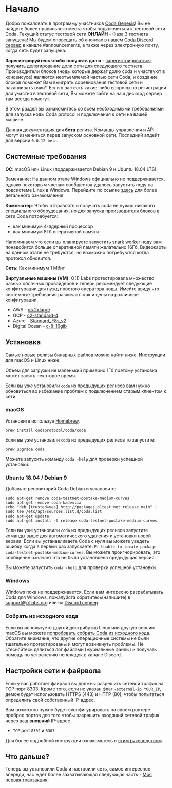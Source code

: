 # Начало

<Alert kind="welcome">

  Добро пожаловать в программу участников [Coda Genesis](https://codaprotocol.com/genesis)! Вы не найдете более правильного места чтобы подключиться к тестовой сети Coda.
  Текущий статус тестовой сети **ОНЛАЙН** - Фаза 3 тестнета запущена! Мы будем оповещать об анонсах в нашем [Coda Discord сервер](https://bit.ly/CodaDiscord) в канале #announcements, а также через электронную почту, когда сеть будет запущена.

  **Зарегистрируйтесь чтобы получить долю** - [зарегистрироваться](http://bit.ly/StakingSignup) получить делегирование доли сети для следующего тестнета. Производители блоков (ноды которые держат долю coda и участвуют в консенсусе) являются неотъемлемой частью сети Coda, и создание блоков поможет Вам выиграть соревнования тестовой сети и накапливать очки*. Если у вас есть какие-либо вопросы по регистрации для участия в тестовой сети, Вы можете зайти на наш дискорд сервер там всегда помогут.

</Alert>

В этом раздел вы ознакомитесь со всем необходимыми требованиями для запуска ноды Coda protocol и подключения к сети на вашей машине.

<Alert>

  Данная документация для **бета** релиза. Команды управления и API могут измениться перед запуском основной сети. Последний апдейт для версии `0.0.12-beta`.

</Alert>

## Системные требования

**ОС**: macOS или Linux (поддерживается Debian 9 и Ubuntu 18.04 LTS)

Замечание: На данном этапе Windows официально не поддерживается, однако некоторым членам сообщества удалось запустить ноду на подсистеме Linux в Windows. Перейдите по ссылке [здесь](https://forums.codaprotocol.com/t/unofficial-wsl-instructions/26) для более детального ознакомления.

**Компьютер**: Чтобы отправлять и получать coda не нужно никакого специального оборудования, но для запуска [производителя блоков](link) в сети Coda потребуется:

- как минимум 4-ядерный процессор
- как минимум 8Гб оперативной памяти

Напоминаем что если вы планируете запустить [snark worker](link) ноду вам понадобится больше оперативной памяти желательно 16Гб. Видеокарты на данном этапе не требуются, но возможно потребуются когда протокол обновится.

**Сеть**: Как минимум 1 Мбит 

**Виртуальные машины (VM)**:
O(1) Labs протестировала множество разных облачных провайдеров и теперь рекомендует следующие конфигурации для нужд простого оператора ноды. Имейте ввиду что системные требования различают как и цены на различные конфигурации.

- AWS - [c5.2xlarge](https://www.ec2instances.info/?filter=c5.2xl&region=us-west-2&cost_duration=daily&selected=c5.2xlarge)
- GCP - [c2-standard-4](https://cloud.google.com/compute/docs/machine-types)
- Azure - [Standard_F8s_v2](https://docs.microsoft.com/en-us/azure/virtual-machines/windows/sizes-compute#fsv2-series-1)
- Digital Ocean - [c-8-16gib](https://cloud.digitalocean.com/droplets/new?size=c-8-16gib)

## Установка

Самые новые релизы бинарных файлов можно найти ниже. Инструкции для macOS и Linux ниже:

Объем для загрузки не маленький примерно 1Гб поэтому установка может занять некоторое время.

<Alert kind="warning">

  Если вы уже установили `coda` из предыдущих релизов вам нужно обновиться во избежание проблем с подключением старым клиентом к сети.

</Alert>

### macOS

Установите используя [Homebrew](https://brew.sh).
```
brew install codaprotocol/coda/coda
```

Если вы уже установили `coda` из предыдущих релизов то запустите:
```
brew upgrade coda
```

Можете запусить команду `coda -help` для проверки успешной установки.

### Ubuntu 18.04 / Debian 9

Добавьте репозиторий Coda Debian и установите:

```
sudo apt-get remove coda-testnet-postake-medium-curves
sudo apt-get remove coda-kademlia
echo "deb [trusted=yes] http://packages.o1test.net release main" | sudo tee /etc/apt/sources.list.d/coda.list
sudo apt-get update
sudo apt-get install -t release coda-testnet-postake-medium-curves
```

Если вы уже установили `coda` из предыдущих релизов запустите команды выше для автоматического удаления и установки новой вервии. Если вы устанавливаете Coda с нуля вы можете уведеть ошибку когда в первый раз запускаете: `E: Unable to locate package coda-testnet-postake-medium-curves`. Вы можете проигнорировать, это сообщение означает что не была установлена предыдущая версия.

Вы можете запустить `coda -help` для проверки успешной установки.

### Windows

Windows пока не поддерживается. Если вам интересно разрабатывать Coda для Windows, пожалуйста обратитесь(напишите) в support@o1labs.org или на [Discord сервер](https://bit.ly/CodaDiscord).

### Собрать из исходного кода

Если вы используете другой дистрибутив Linux или другую версию macOS вы можете [попробовать собрать Coda из исходного кода](https://github.com/CodaProtocol/coda/blob/master/README-dev.md#building-coda). Обратите внимание, что другие операционные системы не были тщательно протестированы и могут возникнуть проблемы. Не стесняйтесь делиться лог файлами (журнальные файлы) и получать помощь по устранению неполадок в канале Discord.

## Настройки сети и файрвола

Если у вас работает файрвол вы должны разрешить сетевой трафик на TCP порт 8303. Кроме того, если не указан флаг `-external-ip YOUR_IP`, демон будет использовать HTTPS (443) и HTTP (80), чтобы попытаться определить свой собственный IP-адрес.

Вам возможно нужно будет сконфигурировать на своем роутере проброс портов для того чтобы разрешить входящий сетевой трафик через ваш **внешний** IP-адрес

- `TCP` port `8302` и `8303`

Для более подробной инструкции ознакомьтесь с [этим руководством](/docs/troubleshooting/#port-forwarding).

## Что дальше?

Теперь вы установили Coda и настроили сеть, самое интересное впереди, нас ждет более захватывающая следующая часть - [Моя первая транзакция](/docs/my-first-transaction/)!
